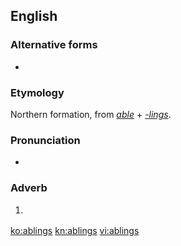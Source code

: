 ==English==

===Alternative forms===
* {{l|en|ablins}}

===Etymology===
Northern formation, from ''[[able]]'' + ''[[-lings]]''.

===Pronunciation===
* {{IPA|/ˈeɪ.blɪnz/|lang=en}}

===Adverb===
{{en-adv|-}}

# {{lb|en|British|dialectal}} {{alternative form of|aiblins|lang=en}}

[[ko:ablings]]
[[kn:ablings]]
[[vi:ablings]]